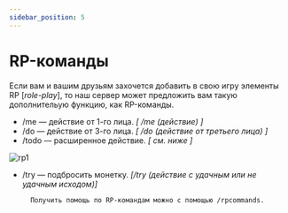 ```yaml
---
sidebar_position: 5
---
```


# RP-команды

Если вам и вашим друзьям захочется добавить в свою игру элементы RP [*role-play*], то наш сервер может предложить вам такую дополнительую функцию, как RP-команды. 

* /me — действие от 1-го лица. *[ /me (действие) ]*
* /do — действие от 3-го лица. *[ /do (действие от третьего лица) ]*
* /todo — расширенное действие. *[ см. ниже ]*

![rp1](/features/rp1.jpg)

* /try — подбросить монетку. *[/try (действие с удачным или не удачным исходом)]*

        Получить помощь по RP-командам можно с помощью /rpcommands.